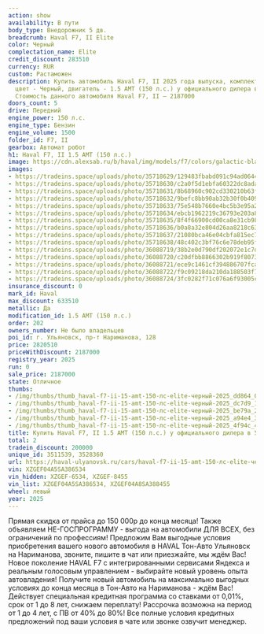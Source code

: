 ```yaml
---
action: show
availability: В пути
body_type: Внедорожник 5 дв.
breadcrumb: Haval F7, II Elite
color: Черный
complectation_name: Elite
credit_discount: 283510
currency: RUR
custom: Растаможен
description: Купить автомобиль Haval F7, II 2025 года выпуска, комплектация Elite,
  цвет - Черный, двигатель - 1.5 AMT (150 л.с.) у официального дилера в г. Ульяновск.
  Стоимость данного автомобиля Haval F7, II – 2187000
doors_count: 5
drive: Передний
engine_power: 150 л.с.
engine_type: Бензин
engine_volume: 1500
folder_id: F7, II
gearbox: Автомат робот
h1: Haval F7, II 1.5 AMT (150 л.с.)
image: https://cdn.alexsab.ru/b/haval/img/models/f7/colors/galactic-black.webp
images:
- https://tradeins.space/uploads/photo/35718629/129483fbabd091c94ad0644eefedd864.JPG
- https://tradeins.space/uploads/photo/35718630/c2a0f5d1ebfa60322dc8ada464edc7d9.JPG
- https://tradeins.space/uploads/photo/35718631/8b68960c902cd330210b63f8e44be79a.JPG
- https://tradeins.space/uploads/photo/35718632/9befc8bb90ab32b30f0b409c76ea94e4.JPG
- https://tradeins.space/uploads/photo/35718633/75e548b7660e4bc5b3e95a2722c4f94c.JPG
- https://tradeins.space/uploads/photo/35718634/ebcb1962219c36793e203a8cf196cb5e.JPG
- https://tradeins.space/uploads/photo/35718635/8f4f66900cd00ca8e31cb98dc7867818.JPG
- https://tradeins.space/uploads/photo/35718636/b0a8a32e804d26aa8218c63eb6f82782.JPG
- https://tradeins.space/uploads/photo/35718637/21080bca46e04cbfa815ec7a39042f6d.JPG
- https://tradeins.space/uploads/photo/35718638/48c402c3bf76c6e78deb95ffda06dc04.JPG
- https://tradeins.space/uploads/photo/36088719/38b2e0d790df202072e1c7dd191590ca.jpg
- https://tradeins.space/uploads/photo/36088720/c20dfbb8866302b919f80735762f0846.jpg
- https://tradeins.space/uploads/photo/36088721/ece9c1461cf394886707fca68b823921.jpg
- https://tradeins.space/uploads/photo/36088722/f9c09218da210da188503f74cc40bda3.jpg
- https://tradeins.space/uploads/photo/36088724/3fc0282f71c076a6f93005c86fedba61.jpg
insurance_discount: 0
mark_id: Haval
max_discount: 633510
metallic: Да
modification_id: 1.5 AMT (150 л.с.)
order: 202
owners_number: Не было владельцев
poi_id: г. Ульяновск, пр-т Нариманова, 128
price: 2820510
priceWithDiscount: 2187000
registry_year: 2025
run: 0
sale_price: 2187000
state: Отличное
thumbs:
- /img/thumbs/thumb_haval-f7-ii-15-amt-150-лс-elite-черный-2025_dd864_0.webp
- /img/thumbs/thumb_haval-f7-ii-15-amt-150-лс-elite-черный-2025_dc7d9_1.webp
- /img/thumbs/thumb_haval-f7-ii-15-amt-150-лс-elite-черный-2025_be79a_2.webp
- /img/thumbs/thumb_haval-f7-ii-15-amt-150-лс-elite-черный-2025_a94e4_3.webp
- /img/thumbs/thumb_haval-f7-ii-15-amt-150-лс-elite-черный-2025_4f94c_4.webp
title: Купить Haval F7, II 1.5 AMT (150 л.с.) у официального дилера в Ульяновске
total: 2
tradein_discount: 200000
unique_id: 3511539, 3528360
url: https://haval-ulyanovsk.ru/cars/haval-f7-ii-15-amt-150-лс-elite-черный-2025/
vin: XZGEF04A5SA386534
vin_hidden: XZGEF-6534, XZGEF-8455
vin_list: XZGEF04A5SA386534, XZGEF04A8SA388455
wheel: левый
year: 2025
---
```

Прямая скидка от прайса до 150 000р до конца месяца! Также объявляем НЕ-ГОСПРОГРАММУ - выгода на автомобили ДЛЯ ВСЕХ, без ограничений по профессиям! Предложим Вам выгодные условия приобретения вашего нового автомобиля в HAVAL Тон-Авто Ульяновск на Нариманова, звоните, пишите в чат или приезжайте, мы ждём Вас! Новое поколение HAVAL F7 с интегрированными сервисами Яндекса и реальным голосовым управлением - выбирайте новый уровень опыта автовладения! Получите новый автомобиль на максимально выгодных условиях до конца месяца в Тон-Авто на Нариманова - ждём Вас! Действует специальная кредитная программа со ставками от 0,01%, срок от 1 до 8 лет, снижаем переплату! Рассрочка возможна на период от 1 до 4 лет, с ПВ от 40% до 80%! Все полные условия кредитных предложений под ваши условия в чате или звонке озвучит менеджер.
